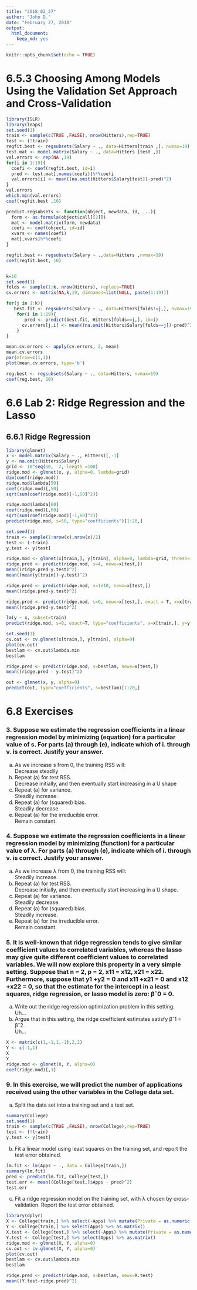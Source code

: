 ```yaml
---
title: "2018_02_27"
author: "John D."
date: "February 27, 2018"
output:
  html_document:
    keep_md: yes
---
```


```r
knitr::opts_chunk$set(echo = TRUE)
```

# 6.5.3 Choosing Among Models Using the Validation Set Approach and Cross-Validation

```r
library(ISLR)
library(leaps)
set.seed(1)
train <- sample(c(TRUE ,FALSE), nrow(Hitters),rep=TRUE)
test <- (!train)
regfit.best <- regsubsets(Salary ~ ., data=Hitters[train ,], nvmax=19)
test.mat <- model.matrix(Salary ~ ., data=Hitters [test ,])
val.errors <- rep(NA ,19)
for(i in 1:19){
  coefi <- coef(regfit.best, id=i)
  pred <- test.mat[,names(coefi)]%*%coefi
  val.errors[i] <- mean((na.omit(Hitters$Salary[test])-pred)^2)
}
val.errors
which.min(val.errors)
coef(regfit.best ,10)

predict.regsubsets <- function(object, newdata, id, ...){
  form <- as.formula(object$call[[2]])
  mat <- model.matrix(form, newdata)
  coefi <- coef(object, id=id)
  xvars <- names(coefi)
  mat[,xvars]%*%coefi
}

regfit.best <- regsubsets(Salary ~ .,data=Hitters ,nvmax=19)
coef(regfit.best, 10)


k=10
set.seed(1)
folds <- sample(1:k, nrow(Hitters), replace=TRUE)
cv.errors <- matrix(NA,k,19, dimnames=list(NULL, paste(1:19)))

for(j in 1:k){
   best.fit <- regsubsets(Salary ~ ., data=Hitters[folds!=j,], nvmax=19)
    for(i in 1:19){
       pred <- predict(best.fit, Hitters[folds==j,], id=i)
      cv.errors[j,i] <- mean((na.omit(Hitters$Salary[folds==j])-pred)^2)
    }
}

mean.cv.errors <- apply(cv.errors, 2, mean)
mean.cv.errors
par(mfrow=c(1,1))
plot(mean.cv.errors, type='b')

reg.best <- regsubsets(Salary ~ ., data=Hitters, nvmax=19)
coef(reg.best, 10)
```

# 6.6 Lab 2: Ridge Regression and the Lasso
## 6.6.1 Ridge Regression

```r
library(glmnet)
x <- model.matrix(Salary ~ ., Hitters)[,-1]
y <- na.omit(Hitters$Salary)
grid <- 10^seq(10, -2, length =100)
ridge.mod <- glmnet(x, y, alpha=0, lambda=grid)
dim(coef(ridge.mod))
ridge.mod$lambda[50]
coef(ridge.mod)[,50]
sqrt(sum(coef(ridge.mod)[-1,50]^2))

ridge.mod$lambda[60]
coef(ridge.mod)[,60]
sqrt(sum(coef(ridge.mod)[-1,60]^2))
predict(ridge.mod, s=50, type="coefficients")[1:20,]

set.seed(1)
train <- sample(1:nrow(x),nrow(x)/2)
test <- (-train)
y.test <- y[test]

ridge.mod <- glmnet(x[train,], y[train], alpha=0, lambda=grid, thresh=1e-12)
ridge.pred <- predict(ridge.mod, s=4, newx=x[test,])
mean((ridge.pred-y.test)^2)
mean((mean(y[train])-y.test)^2)

ridge.pred <- predict(ridge.mod, s=1e10, newx=x[test,])
mean((ridge.pred-y.test)^2)

ridge.pred <- predict(ridge.mod, s=0, newx=x[test,], exact = T, x=x[train,], y=y[train])
mean((ridge.pred-y.test)^2)

lm(y ~ x, subset=train)
predict(ridge.mod, s=0, exact=T, type="coefficients", x=x[train,], y=y[train])[1:20,]

set.seed(1)
cv.out <- cv.glmnet(x[train,], y[train], alpha=0)
plot(cv.out)
bestlam <- cv.out$lambda.min
bestlam

ridge.pred <- predict(ridge.mod, s=bestlam, newx=x[test,])
mean((ridge.pred - y.test)^2)

out <- glmnet(x, y, alpha=0)
predict(out, type="coefficients", s=bestlam)[1:20,]
```

# 6.8 Exercises

### 3. Suppose we estimate the regression coefficients in a linear regression model by minimizing (equation) for a particular value of s. For parts (a) through (e), indicate which of i. through v. is correct. Justify your answer.

  (a) As we increase s from 0, the training RSS will:  
    Decrease steadily  
  (b) Repeat (a) for test RSS.  
    Decrease initially, and then eventually start increasing in a U shape  
  (c) Repeat (a) for variance.  
    Steadily increase.  
  (d) Repeat (a) for (squared) bias.  
    Steadily decrease.  
  (e) Repeat (a) for the irreducible error.  
    Remain constant.
    
### 4. Suppose we estimate the regression coefficients in a linear regression model by minimizing (function) for a particular value of λ. For parts (a) through (e), indicate which of i. through v. is correct. Justify your answer.

  (a) As we increase λ from 0, the training RSS will:  
    Steadily increase.  
  (b) Repeat (a) for test RSS.  
    Decrease initially, and then eventually start increasing in a U shape.  
  (c) Repeat (a) for variance.  
    Steadily decrease.  
  (d) Repeat (a) for (squared) bias.  
    Steadily increase.  
  (e) Repeat (a) for the irreducible error.  
    Remain constant.
    
### 5. It is well-known that ridge regression tends to give similar coefficient values to correlated variables, whereas the lasso may give quite different coefficient values to correlated variables. We will now explore this property in a very simple setting. Suppose that n = 2, p = 2, x11 = x12, x21 = x22. Furthermore, suppose that y1 +y2 = 0 and x11 +x21 = 0 and x12 +x22 = 0, so that the estimate for the intercept in a least squares, ridge regression, or lasso model is zero: βˆ0 = 0.

  (a) Write out the ridge regression optimization problem in this setting.  
    Uh...
  (b) Argue that in this setting, the ridge coefficient estimates satisfy βˆ1 = βˆ2.  
    Uh...
    
```r
X <- matrix(c(1,-1,1,-1),2,2)
Y <- c(-1,1)
X
Y
ridge.mod <- glmnet(X, Y, alpha=0)
coef(ridge.mod)[,3]
```

### 9. In this exercise, we will predict the number of applications received using the other variables in the College data set.

  (a) Split the data set into a training set and a test set.  
```r
summary(College)
set.seed(1)
train <- sample(c(TRUE ,FALSE), nrow(College),rep=TRUE)
test <- (!train)
y.test <- y[test]
```

  (b) Fit a linear model using least squares on the training set, and report the test error obtained.  
```r
lm.fit <- lm(Apps ~ ., data = College[train,])
summary(lm.fit)
pred <- predict(lm.fit, College[test,])
test.err <- mean((College[test,]$Apps - pred)^2)
test.err
```

  (c) Fit a ridge regression model on the training set, with λ chosen by cross-validation. Report the test error obtained.  
```r
library(dplyr)
X <- College[train,] %>% select(-Apps) %>% mutate(Private = as.numeric(Private)-1) %>% as.matrix()
Y <- College[train,] %>% select(Apps) %>% as.matrix()
X.test <- College[test,] %>% select(-Apps) %>% mutate(Private = as.numeric(Private)-1) %>% as.matrix()
Y.test <- College[test,] %>% select(Apps) %>% as.matrix()
ridge.mod <- glmnet(X, Y, alpha=0)
cv.out <- cv.glmnet(X, Y, alpha=0)
plot(cv.out)
bestlam <- cv.out$lambda.min
bestlam

ridge.pred <- predict(ridge.mod, s=bestlam, newx=X.test)
mean((Y.test-ridge.pred)^2)
```

